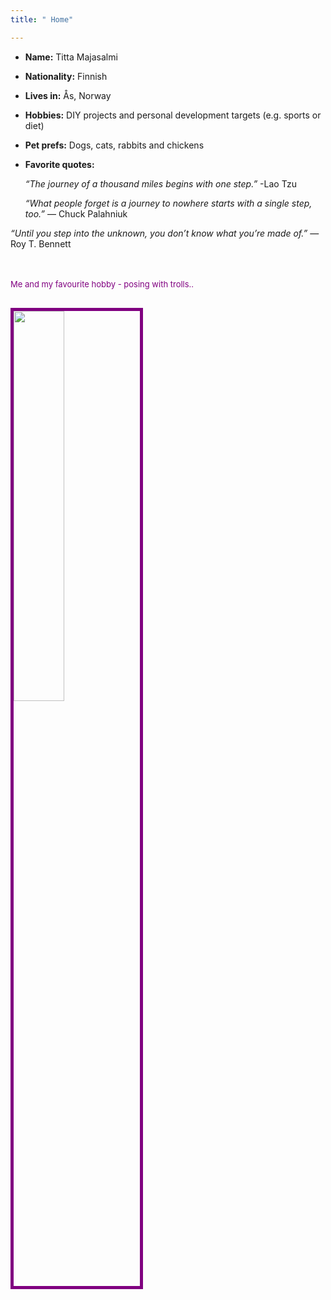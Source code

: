 ```yaml
---
title: " Home"

---
```


- __Name:__ Titta Majasalmi
- __Nationality:__ Finnish
- __Lives in:__ Ås, Norway
- __Hobbies:__ DIY projects and personal development targets (e.g. sports or diet)
- __Pet prefs:__ Dogs, cats, rabbits and chickens
- __Favorite quotes:__ 

   _"The journey of a thousand miles begins with one step."_   -Lao Tzu
   
   _“What people forget is a journey to nowhere starts with a single step, too.”_ ― Chuck Palahniuk
   

_“Until you step into the unknown, you don’t know what you’re made of.”_ ― Roy T. Bennett
<br>
<br>
<br>

<font size="2" color="purple">Me and my favourite hobby - posing with trolls..
<h6><img  src="WorkFigs/trollpose.png" style="width:40%; border:5px solid; margin-right: 20px" align="left"/> </h6>

<br/>
<br/>
